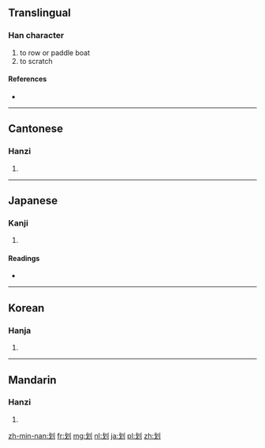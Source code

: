 {{also|劃|画}}
==Translingual==
{{stroke order|strokes=6}}

===Han character===
{{Han char|rn=18|rad=刀|as=04|sn=6|four=5200<sub>0</sub>|canj=戈中弓 (ILN)}}

# to row or paddle boat
# to scratch

====References====
* {{Han ref|kx=0137.180|dkj=01893|dj=0309.060|hdz=10326.020|uh=5212|ud=21010|bh=A645|bd=42565}}

----

==Cantonese==

===Hanzi===
{{yue-hanzi|jyut=waa4|y=wa4|tra=劃}}

# {{defn|lang=yue|sort=刀04}}

----

==Japanese==

===Kanji===
{{ja-kanji|grade=|rs=刀04}}

# {{defn|lang=ja|sort=刀04}}

====Readings====
* {{ja-readings|on=[[か]] (ka), [[げ]] (ge)|kun=[[さおさす]] (saosasu), [[かま]] (kama), [[さく]] (saku)}}

----

==Korean==

===Hanja===
{{ko-hanja|hangeul=화|rv=hwa|mr=hwa}}

# {{defn|lang=ko|sort=刀04}}

----

==Mandarin==

===Hanzi===
{{cmn-hanzi|tra=劃|pin=[[huá]] ([[hua2]])|wg=hua<sup>2</sup>}}

# {{defn|lang=cmn|sort=刀04}}

[[zh-min-nan:划]]
[[fr:划]]
[[mg:划]]
[[nl:划]]
[[ja:划]]
[[pl:划]]
[[zh:划]]